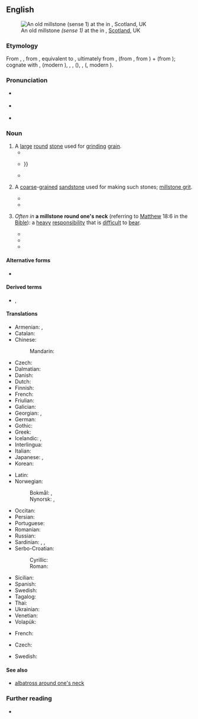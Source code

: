{{also|mill-stone}}
==English==
{{was wotd|2017|February|28}}
[[File:Dalgarven grindstone.JPG|thumb|An old millstone ''(sense 1)'' at the {{w|Dalgarven Mill – Museum of Ayrshire Country Life and Costume}} in {{w|North Ayrshire}}, [[Scotland]], UK]]

===Etymology===
From {{inh|en|enm|mylnston}}, {{m|enm|milneston}}, from {{inh|en|ang|mylenstān|t=millstone}}, equivalent to {{affix|en|mill|stone}}, ultimately from {{der|en|gem-pro|*malaną||to [[grind#Verb|grind]]}}, {{m|gem-pro|*muljaną||to [[crush#Verb|crush]] (into pieces), to grind}} (from {{der|en|ine-pro|*melh₂-||to crush, to grind}}, from {{m|ine-pro|*mel-}}) + {{der|en|gem-pro|*stainaz||[[stone]]}} (from {{der|en|ine-pro|*steyh₂-}}); cognate with {{cog|da|møllesten}}, {{cog|dum|molensteen}} (modern {{cog|nl|molensteen}}), {{cog|fy|molestien}}, {{cog|nb|møllestein}}, {{cog|osx|mulinstēn}} ({{cog|gml|mȫlenstēn}}), {{cog|goh|mulinstein}}, {{m|goh|mülstein}} ({{cog|gmh|mülstein}}, modern {{cog|de|Mühlstein}}).

===Pronunciation===
* {{a|RP}} {{IPA|/ˈmɪlstəʊn/|lang=en}}
* {{a|GA}} {{IPA|/ˈmɪlˌstoʊn/|lang=en}}
* {{hyphenation|mill|stone|lang=en}}

===Noun===
{{en-noun}}

# A [[large]] [[round]] [[stone]] used for [[grind]]ing [[grain]].
#* {{quote-book|author=J[ohn] T[heophilus] Desaguliers|authorlink=John Theophilus Desaguliers|chapter=Lecture XII. On Engines, especially Hydrostatical and Hydraulick Machines.|title=A Course of Experimental Philosophy|location=London|publisher=Printed for W. Innys, at the West End of [[w:St Paul's Cathedral|St. Paul's]]; M. Senex, in [[w:Fleet Street|Fleet-street]]; and [[w:Thomas Longman|T[homas] Longman]], in [[w:Paternoster Row|Pater-noster-Row]]|year=1744|volume=II|page=429|pageurl=https://books.google.com/books?id=01uStqGrc7wC&pg=PA429|oclc=915428665|passage=As it is the circular Motion of the '''Mill-ſtone''' which brings the Corn out of the Hopper by Jerks, and with a Velocity depending upon that of the Stone, other Grains are always ſucceeding, which raiſe it anew, and the Flower just made being no longer preſs'd is carry'd away into the Boulting Mill by the Circulation of Air that the '''Mill-ſtone''' puts into motion, which makes a whirling there.}}
#* {{quote-book|author=Emanuel Swedenborg|authorlink=Emanuel Swedenborg|author2=[[w:John Clowes (priest)|John Clowes]], transl.|chapter=[Book of [[Revelation]],] Chapter XVIII|title=The Apocalypse, or Book of Revelations, Explained According to the Spiritual Sense; in which are Revealed the Arcana which are there Predicted, and have been hitherto Deeply Concealed: Translated into English from a Latin Posthumous Work, of the Honourable Emanuel Swedenborg [by William Hill]; and Revised by the Translator of the Arcana Cœlestia [John Clowes]|location=London|publisher=Printed and sold for the Society for Printing and Publishing the Works of the Hon. Emanuel Swedenborg, instituted in London in the year 1810; by E. Hodson, 15, Cross Street, {{w|Hatton Garden}}; sold also by T. Goyder, 8, [[w:Charles Street, Mayfair|Charles Street]], [[Westminster]]; and may be had of all booksellers in town and country|year=1815|volume=VI|page=149, paragraph 1182|pageurl=https://books.google.com/books?id=aDE9AAAAcAAJ&pg=PA149|oclc=809571596|passage=The reason why a '''mill-stone''' signifies confirmation from the Word in both senses, is, because wheat signifies good, and fine flour the truth thereof, hence by a '''mill-stone''', by which wheat is ground into fine flour, or barley into meal, is signified the production of truth from good, or the production of what is false from evil, thus also the confirmation of truth or what is false from the Word; {{...}}}}
#* {{quote-book|author=Colin Spencer|authorlink=Colin Spencer|chapter=Aquatic Ape Theory. How Early Did Fish Enter the Diet?|editor=Harlan Walker|title=Fish: Food from the Waters: Proceedings of the Oxford Symposium on Food and Cookery 1997|location=Totnes, Devon|publisher=Prospect Books|year=1998|page=307|pageurl=https://books.google.com/books?id=mPS0tH02IDUC&pg=PA307|isbn=978-0-907325-89-5|passage=We can tell what Australopithecines ate from the remains of their jaws and teeth. The earliest finds show teeth which are large and round like '''millstones'''&nbsp;– acting as grinding and pulverizing machines for fibrous vegetation.}}
# {{lb|en|geology}} A [[coarse]]-[[grain]]ed [[sandstone]] used for making such stones; [[millstone grit]].
#* {{quote-book|author=Amos Eaton|authorlink=Amos Eaton|title=Geological Text-book, for Aiding the Study of North American Geology: Being a Systematic Arrangement of Facts, Collected by the Author and His Pupils, under the Patronage of the Hon. {{w|Stephen Van Rensselaer}}|edition=2nd|location=Albany, N.Y.: Published by Websters and Skinners; New York, N.Y.: G. and C. and H. Carvill; Troy, N.Y.: William S. Parker; N. Tuttle, printer|year=1832|pages=92–93|pageurl=https://books.google.com/books?id=uy45AAAAMAAJ&pg=PA93|oclc=63618958|passage=In North America the '''millstone''' grit, and a grey sandy and slaty rock beneath it, occur three times; and it is exceedingly difficult to distinguish these rocks in hand specimens, without the aid of organized remains. And remains are almost exclusively confined to the grey rocks. Common quarrymen, farmers, and foreign geologists, apply the names, ''greywracke'' and '''''millstone''''', to all these rocks promiscuously; neither having observed their different relative positions.}}
#* {{quote-book|author=A. H. Green|author2=C[lement] le Neve Foster|authorlink2=Clement le Neve Foster|author3=J. R. Dakyns|chapter=Lower Coal-measures or Ganister-beds|title=The Geology of the Carboniferous Limestone, Yoredale Rocks, and Millstone Grit of North Derbyshire and the Adjoining Parts of Yorkshire. (Sheets 81 N.E., 81 S.E., 72 N.E., and Adjoining Parts of 88 S.E., 82 N.W., 82 S.W., and 71 N.W. of the Map of the Geological Survey.)|series=Memoirs of the Geological Survey of England and Wales|location=London|publisher=Printed for [[w:Office of Public Sector Information|Her Majesty's Stationery Office]]; published by [[w:Longman|Longmans, Green and Co.]]|year=1869|page=11|pageurl=https://books.google.com/books?id=0jZSAQAAMAAJ&pg=PA11|oclc=970639443|passage=From the above account it will be seen how closely the '''Millstone''' Grit and the Lower Coal Measures are like one another in their lithological character. Each is a group of thick sandstones parted by shales, and in each beds of coal are very generally found on the top of the sandstones. The differences are these. Among the '''Millstones''' the sandstones are thicker, fewer, further apart, more constant both in size and character, and as a rule coarse grits or conglomerates.}}
# {{lb|en|figurative}} ''Often in'' '''a millstone round one's neck''' (referring to [[Matthew]] 18:6 in the [[Bible]]): a [[heavy]] [[responsibility]] that is [[difficult]] to [[bear#Verb|bear]].
#: {{ux|en|Paying the mortgage every month is a '''millstone''' round their necks.}}
#* {{quote-book|author=Pherozeshah M[erwanjee] Mehta|authorlink=Pherozeshah Mehta|chapter=Speech on the Ilbert Bill|editor=[[w:C. Y. Chintamani|C[hirravoori] Y[ajneswara] Chintamani]]|title=Speeches and Writings of the Honourable Sir Pherozeshah M. Mehta, K.C.I.E.|location=Allahabad|publisher=The Indian Press|year=1905|page=164|pageurl=https://books.google.com/books?id=OYhJAAAAMAAJ&pg=PA164|oclc=13211512|passage=[H]owever great and powerful England may be, the strain of such entanglements cannot but tell on her, and one day she may find herself in a predicament in which India may simply hang as a '''mill-stone''' round her neck.}}
#* {{quote-book|chapter=Britain and India|title=Josiah C. Wedgwood: The Man and His Work|location=Madras|publisher=S. Ganesan & Co.|year=[1920]|page=118|pageurl=https://books.google.com/books?id=ZEojAAAAMAAJ&pg=PA118|oclc=845112806|passage=Furthermore, Colonel [[w:Josiah Wedgwood, 1st Baron Wedgwood|[Josiah Clement] Wedgwood]] was dead against special representation being given to landlords or even to universities. "Let India beware," he declared, "of the expansion of communal representation which she will find as a '''mill-stone''' hanging about her neck which will grow heavier as time goes on."}}
#* {{quote-book|author=Seamus McGraw|authorlink=Seamus McGraw|chapter=The Other White Meat|title=Betting the Farm on a Drought: Stories from the Front Lines of Climate Change|location=Austin, Tex.|publisher={{w|University of Texas Press}}|year=2015|page=67|pageurl=https://books.google.com/books?id=-5SCBgAAQBAJ&pg=PA67||doi=10.7560/756618|isbn=978-0-292-75661-8|passage=That stunning defeat effectively ushered in a three-year deep freeze on any discussion of climate in Congress, an era of paralysis so pervasive that in June 2013, in what many environmentalists hailed as a milestone for action on climate and critics decried as a '''millstone''' around the neck of a struggling economy.}}

====Alternative forms====
* {{l|en|mill-stone}} {{qualifier|dated}}

====Derived terms====
* {{l|en|see into a millstone}}, {{l|en|see through a millstone}}

====Translations====
{{trans-top|large round stone used for grinding grain}}
* Armenian: {{t+|hy|երկանաքար}}, {{t+|hy|ջրաղացաքար}}
* Catalan: {{t+|ca|mola|f}}
* Chinese:
*: Mandarin: {{t+|cmn|磨石|tr=móshí|sc=Hani}}
* Czech: {{t|cs|mlýnský kámen|m}}
* Dalmatian: {{t|dlm|mucna|f}}
* Danish: {{t|da|møllesten|c}}
* Dutch: {{t+|nl|molensteen|m}}
* Finnish: {{t+|fi|myllynkivi}}
* French: {{t+|fr|meule|f}}
* Friulian: {{t|fur|muele|f}}
* Galician: {{t+|gl|moa|f}}
* Georgian: {{t+|ka|დოლაბი}}, {{t|ka|[[წისქვილის]] [[ქვა]]}}
* German: {{t+|de|Mühlstein|m}}
* Gothic: {{t|got|𐌰𐍃𐌹𐌻𐌿𐌵𐌰𐌹𐍂𐌽𐌿𐍃|f}}
* Greek: {{t+|el|μυλόπετρα|f}}
* Icelandic: {{t|is|kvarnarsteinn|m}}, {{t|is|myllusteinn|m}}
* Interlingua: {{t|ia|mola}}
* Italian: {{t+|it|mola|f}}
* Japanese: {{t|ja|碾き臼|tr=ひきうす, hikiusu|sc=Jpan}}, {{t|ja|ひき臼|tr=ひきうす, hikiusu|sc=Jpan}}
* Korean: {{t+|ko|맷돌}}
{{trans-mid}}
* Latin: {{t|la|mola|f}}
* Norwegian:
*: Bokmål: {{t|no|kvernstein|m}}, {{t|no|møllestein|m}}
*: Nynorsk: {{t|nn|kvernstein|m}}, {{t|nn|møllestein|m}}
* Occitan: {{t+|oc|mòla|f}}
* Persian: {{t+|fa|آس|tr=âs|sc=fa-Arab}}
* Portuguese: {{t+|pt|mó|f}}
* Romanian: {{t|ro|piatră de moară|f}}
* Russian: {{t+|ru|жёрнов|m}}
* Sardinian: {{t|sc|moa}}, {{t|sc|mola}}, {{t|sc|mora}}
* Serbo-Croatian:
*: Cyrillic: {{t|sh|жрвањ|m}}
*: Roman: {{t+|sh|žrvanj|m}}
* Sicilian: {{t+|scn|mola|f}}
* Spanish: {{t+|es|muela|f}}
* Swedish: {{t|sv|kvarnsten|c}}
* Tagalog: {{t|tl|batong-gilingan}}
* Thai: {{t+|th|โม่}}
* Ukrainian: {{t+|uk|жорно|tr=žórno|sc=Cyrl}}
* Venetian: {{t|vec|moła|f}}
* Volapük: {{t+|vo|mülaston}}
{{trans-bottom}}

{{trans-top|coarse-grained sandstone}}
* French: {{t+|fr|meulière|f}}
{{trans-mid}}
{{trans-bottom}}

{{trans-top|heavy responsibility}}
* Czech: {{t|cs|mlýnský kámen|m}}
{{trans-mid}}
* Swedish: {{t|sv|kvarnsten|c}}
{{trans-bottom}}

====See also====
* [[albatross around one's neck]]

===Further reading===
* {{pedia}}